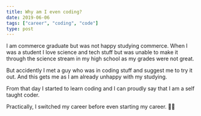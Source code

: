 ```yaml
---
title: Why am I even coding?
date: 2019-06-06
tags: ["career", "coding", "code"]
type: post
---
```


I am commerce graduate but was not happy studying commerce. When I was a student I love science and tech stuff but was unable to make it through the science stream in my high school as my grades were not great.

But accidently I met a guy who was in coding stuff and suggest me to try it out. And this gets me as I am already unhappy with my studying.

From that day I started to learn coding and I can proudly say that I am a self taught coder.

Practically, I switched my career before even starting my career. 😬😬

